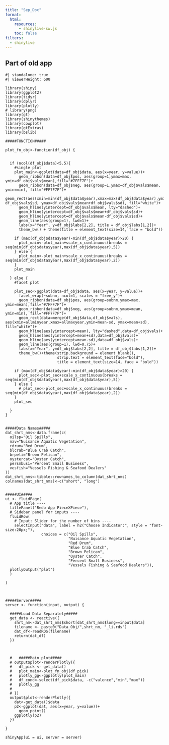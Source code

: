 ```yaml
---
title: "Sep_Doc"
format: 
  html:
    resources: 
      - shinylive-sw.js
    toc: false
filters:
  - shinylive
---
```


## Part of old app

```shinylive-r
#| standalone: true
#| viewerHeight: 600

library(shiny)
library(ggplot2)
library(tidyr)
library(dplyr)
library(plotly)
# library(png)
library(gt)
library(shinythemes)
library(cowplot)
library(gtExtras)  
library(bslib)

#####FUNCTION#####

plot_fn_obj<-function(df_obj) {
  
  
  if (ncol(df_obj$data)<5.5){
    #single plot
    plot_main<-ggplot(data=df_obj$data, aes(x=year, y=value))+
      geom_ribbon(data=df_obj$pos, aes(group=1,ymax=max, ymin=df_obj$vals$mean),fill="#7FFF7F")+
      geom_ribbon(data=df_obj$neg, aes(group=1,ymax=df_obj$vals$mean, ymin=min), fill="#FF7F7F")+
      geom_rect(aes(xmin=min(df_obj$data$year),xmax=max(df_obj$data$year),ymin=df_obj$vals$mean-df_obj$vals$sd, ymax=df_obj$vals$mean+df_obj$vals$sd), fill="white")+
      geom_hline(yintercept=df_obj$vals$mean, lty="dashed")+
      geom_hline(yintercept=df_obj$vals$mean+df_obj$vals$sd)+
      geom_hline(yintercept=df_obj$vals$mean-df_obj$vals$sd)+
      geom_line(aes(group=1), lwd=1)+
      labs(x="Year", y=df_obj$labs[2,2], title = df_obj$labs[1,2])+
      theme_bw() + theme(title = element_text(size=14, face = "bold"))
    
    if (max(df_obj$data$year)-min(df_obj$data$year)>20) {
      plot_main<-plot_main+scale_x_continuous(breaks = seq(min(df_obj$data$year),max(df_obj$data$year),5))
    } else {
      plot_main<-plot_main+scale_x_continuous(breaks = seq(min(df_obj$data$year),max(df_obj$data$year),2))
    }
    plot_main
    
  } else {
    #facet plot
    
    plot_sec<-ggplot(data=df_obj$data, aes(x=year, y=value))+
      facet_wrap(~subnm, ncol=1, scales = "free_y")+
      geom_ribbon(data=df_obj$pos, aes(group=subnm,ymax=max, ymin=mean),fill="#7FFF7F")+
      geom_ribbon(data=df_obj$neg, aes(group=subnm,ymax=mean, ymin=min), fill="#FF7F7F")+
      geom_rect(data=merge(df_obj$data,df_obj$vals), aes(xmin=allminyear,xmax=allmaxyear,ymin=mean-sd, ymax=mean+sd), fill="white")+
      geom_hline(aes(yintercept=mean), lty="dashed",data=df_obj$vals)+
      geom_hline(aes(yintercept=mean+sd),data=df_obj$vals)+
      geom_hline(aes(yintercept=mean-sd),data=df_obj$vals)+
      geom_line(aes(group=1), lwd=0.75)+
      labs(x="Year", y=df_obj$labs[2,2], title = df_obj$labs[1,2])+
      theme_bw()+theme(strip.background = element_blank(),
                       strip.text = element_text(face="bold"),
                       title = element_text(size=14, face = "bold"))
    
    if (max(df_obj$data$year)-min(df_obj$data$year)>20) {
      plot_sec<-plot_sec+scale_x_continuous(breaks = seq(min(df_obj$data$year),max(df_obj$data$year),5))
    } else {
      # plot_sec<-plot_sec+scale_x_continuous(breaks = seq(min(df_obj$data$year),max(df_obj$data$year),2))
    }
    plot_sec
    
  }
}


#####Data Names#####
dat_shrt_nms<-data.frame(c(
  oilsp="Oil Spills",
  nav="Nuisance Aquatic Vegetation",
  rdrum="Red Drum",
  blcrab="Blue Crab Catch",
  brpeli="Brown Pelican",
  oystercat="Oyster Catch",
  persmbusi="Percent Small Business",
  vesfish="Vessels Fishing & Seafood Dealers"
))
dat_shrt_nms<-tibble::rownames_to_column(dat_shrt_nms)
colnames(dat_shrt_nms)<-c("short", "long")


#####UI#####
ui <- fluidPage(
  # App title ----
  titlePanel("Redo App PieceXPiece"),
  # Sidebar panel for inputs ----
  fluidRow(
    # Input: Slider for the number of bins ----
    selectInput("data", label = h2("Choose Indicator:", style = "font-size:20px;"), 
                choices = c("Oil Spills",
                            "Nuisance Aquatic Vegetation",
                            "Red Drum",
                            "Blue Crab Catch",
                            "Brown Pelican",
                            "Oyster Catch",
                            "Percent Small Business",
                            "Vessels Fishing & Seafood Dealers")),
  plotlyOutput("plot")
  )
  
)



#####Server#####
server <- function(input, output) {
  
  #####Load Data Separately#####
  get_data <- reactive({
    shrt_nm<-dat_shrt_nms$short[dat_shrt_nms$long==input$data]
    filename <- paste0("Data_Obj/",shrt_nm, "_li.rds")
    dat_df<-readRDS(filename)
    return(dat_df)
  })


  
  #   #####Main plot#####
  # output$plot<-renderPlotly({
  #   df_pick <- get_data()
  #   plot_main<-plot_fn_obj(df_pick)
  #   plotly_gg<-ggplotly(plot_main)
  #   df_cond<-select(df_pick$data, -c("valence","min","max"))
  #   plotly_gg 
  #   
  # })
  output$plot<-renderPlotly({
    dat<-get_data()$data
    p2<-ggplot(dat, aes(x=year, y=value))+
      geom_point()
    ggplotly(p2)
  })
  
}

shinyApp(ui = ui, server = server)

```



